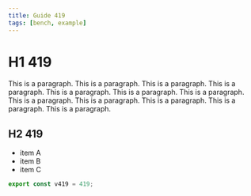 ```yaml
---
title: Guide 419
tags: [bench, example]
---
```


# H1 419

This is a paragraph. This is a paragraph. This is a paragraph. This is a paragraph. This is a paragraph. This is a paragraph. This is a paragraph. This is a paragraph. This is a paragraph. This is a paragraph. This is a paragraph. This is a paragraph. 

## H2 419

- item A
- item B
- item C

```ts
export const v419 = 419;
```